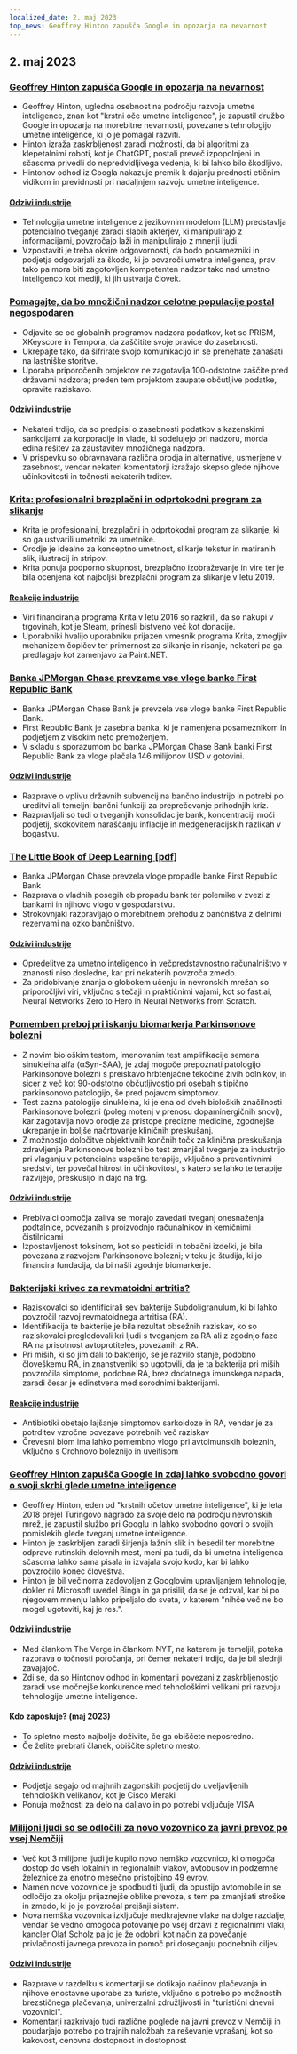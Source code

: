 ```yaml
---
localized_date: 2. maj 2023
top_news: Geoffrey Hinton zapušča Google in opozarja na nevarnost
---
```




<CallToAction />

<Steps>

## 2. maj 2023

### [Geoffrey Hinton zapušča Google in opozarja na nevarnost](https://www.nytimes.com/2023/05/01/technology/ai-google-chatbot-engineer-quits-hinton.html)

- Geoffrey Hinton, ugledna osebnost na področju razvoja umetne inteligence, znan kot "krstni oče umetne inteligence", je zapustil družbo Google in opozarja na morebitne nevarnosti, povezane s tehnologijo umetne inteligence, ki jo je pomagal razviti.
- Hinton izraža zaskrbljenost zaradi možnosti, da bi algoritmi za klepetalnimi roboti, kot je ChatGPT, postali preveč izpopolnjeni in sčasoma privedli do nepredvidljivega vedenja, ki bi lahko bilo škodljivo.
- Hintonov odhod iz Googla nakazuje premik k dajanju prednosti etičnim vidikom in previdnosti pri nadaljnjem razvoju umetne inteligence.

#### [Odzivi industrije](http://news.ycombinator.com/item?id=35771104)

- Tehnologija umetne inteligence z jezikovnim modelom (LLM) predstavlja potencialno tveganje zaradi slabih akterjev, ki manipulirajo z informacijami, povzročajo laži in manipulirajo z mnenji ljudi.
- Vzpostaviti je treba okvire odgovornosti, da bodo posamezniki in podjetja odgovarjali za škodo, ki jo povzroči umetna inteligenca, prav tako pa mora biti zagotovljen kompetenten nadzor tako nad umetno inteligenco kot mediji, ki jih ustvarja človek.

### [Pomagajte, da bo množični nadzor celotne populacije postal negospodaren](https://prism-break.org/en/)

- Odjavite se od globalnih programov nadzora podatkov, kot so PRISM, XKeyscore in Tempora, da zaščitite svoje pravice do zasebnosti.
- Ukrepajte tako, da šifrirate svojo komunikacijo in se prenehate zanašati na lastniške storitve.
- Uporaba priporočenih projektov ne zagotavlja 100-odstotne zaščite pred državami nadzora; preden tem projektom zaupate občutljive podatke, opravite raziskavo.

#### [Odzivi industrije](http://news.ycombinator.com/item?id=35772005)

- Nekateri trdijo, da so predpisi o zasebnosti podatkov s kazenskimi sankcijami za korporacije in vlade, ki sodelujejo pri nadzoru, morda edina rešitev za zaustavitev množičnega nadzora.
- V prispevku so obravnavana različna orodja in alternative, usmerjene v zasebnost, vendar nekateri komentatorji izražajo skepso glede njihove učinkovitosti in točnosti nekaterih trditev.

### [Krita: profesionalni brezplačni in odprtokodni program za slikanje](https://krita.org/en/)

- Krita je profesionalni, brezplačni in odprtokodni program za slikanje, ki so ga ustvarili umetniki za umetnike.
- Orodje je idealno za konceptno umetnost, slikarje tekstur in matiranih slik, ilustracij in stripov.
- Krita ponuja podporno skupnost, brezplačno izobraževanje in vire ter je bila ocenjena kot najboljši brezplačni program za slikanje v letu 2019.

#### [Reakcije industrije](http://news.ycombinator.com/item?id=35771994)

- Viri financiranja programa Krita v letu 2016 so razkrili, da so nakupi v trgovinah, kot je Steam, prinesli bistveno več kot donacije.
- Uporabniki hvalijo uporabniku prijazen vmesnik programa Krita, zmogljiv mehanizem čopičev ter primernost za slikanje in risanje, nekateri pa ga predlagajo kot zamenjavo za Paint.NET.

### [Banka JPMorgan Chase prevzame vse vloge banke First Republic Bank](https://www.fdic.gov/news/press-releases/2023/pr23034.html)

- Banka JPMorgan Chase Bank je prevzela vse vloge banke First Republic Bank.
- First Republic Bank je zasebna banka, ki je namenjena posameznikom in podjetjem z visokim neto premoženjem.
- V skladu s sporazumom bo banka JPMorgan Chase Bank banki First Republic Bank za vloge plačala 146 milijonov USD v gotovini.

#### [Odzivi industrije](http://news.ycombinator.com/item?id=35770048)

- Razprave o vplivu državnih subvencij na bančno industrijo in potrebi po ureditvi ali temeljni bančni funkciji za preprečevanje prihodnjih kriz.
- Razpravljali so tudi o tveganjih konsolidacije bank, koncentraciji moči podjetij, skokovitem naraščanju inflacije in medgeneracijskih razlikah v bogastvu.

### [The Little Book of Deep Learning [pdf]](https://fleuret.org/public/lbdl.pdf)

- Banka JPMorgan Chase prevzela vloge propadle banke First Republic Bank
- Razprava o vladnih posegih ob propadu bank ter polemike v zvezi z bankami in njihovo vlogo v gospodarstvu.
- Strokovnjaki razpravljajo o morebitnem prehodu z bančništva z delnimi rezervami na ozko bančništvo.

#### [Odzivi industrije](http://news.ycombinator.com/item?id=35767789)

- Opredelitve za umetno inteligenco in večpredstavnostno računalništvo v znanosti niso dosledne, kar pri nekaterih povzroča zmedo.
- Za pridobivanje znanja o globokem učenju in nevronskih mrežah so priporočljivi viri, vključno s tečaji in praktičnimi vajami, kot so fast.ai, Neural Networks Zero to Hero in Neural Networks from Scratch.

### [Pomemben preboj pri iskanju biomarkerja Parkinsonove bolezni](https://www.michaeljfox.org/publication/michael-j-fox-foundation-announces-significant-breakthrough-search-parkinsons-biomarker)

- Z novim biološkim testom, imenovanim test amplifikacije semena sinukleina alfa (αSyn-SAA), je zdaj mogoče prepoznati patologijo Parkinsonove bolezni s preiskavo hrbtenjačne tekočine živih bolnikov, in sicer z več kot 90-odstotno občutljivostjo pri osebah s tipično parkinsonovo patologijo, še pred pojavom simptomov.
- Test zazna patologijo sinukleina, ki je ena od dveh bioloških značilnosti Parkinsonove bolezni (poleg motenj v prenosu dopaminergičnih snovi), kar zagotavlja novo orodje za pristope precizne medicine, zgodnejše ukrepanje in boljše načrtovanje kliničnih preskušanj.
- Z možnostjo določitve objektivnih končnih točk za klinična preskušanja zdravljenja Parkinsonove bolezni bo test zmanjšal tveganje za industrijo pri vlaganju v potencialne uspešne terapije, vključno s preventivnimi sredstvi, ter povečal hitrost in učinkovitost, s katero se lahko te terapije razvijejo, preskusijo in dajo na trg.

#### [Odzivi industrije](http://news.ycombinator.com/item?id=35770563)

- Prebivalci območja zaliva se morajo zavedati tveganj onesnaženja podtalnice, povezanih s proizvodnjo računalnikov in kemičnimi čistilnicami
- Izpostavljenost toksinom, kot so pesticidi in tobačni izdelki, je bila povezana z razvojem Parkinsonove bolezni; v teku je študija, ki jo financira fundacija, da bi našli zgodnje biomarkerje.

### [Bakterijski krivec za revmatoidni artritis?](https://www.the-scientist.com/news-opinion/a-bacterial-culprit-for-rheumatoid-arthritis-71088)

- Raziskovalci so identificirali sev bakterije Subdoligranulum, ki bi lahko povzročil razvoj revmatoidnega artritisa (RA).
- Identifikacija te bakterije je bila rezultat obsežnih raziskav, ko so raziskovalci pregledovali kri ljudi s tveganjem za RA ali z zgodnjo fazo RA na prisotnost avtoprotiteles, povezanih z RA.
- Pri miših, ki so jim dali to bakterijo, se je razvilo stanje, podobno človeškemu RA, in znanstveniki so ugotovili, da je ta bakterija pri miših povzročila simptome, podobne RA, brez dodatnega imunskega napada, zaradi česar je edinstvena med sorodnimi bakterijami.

#### [Reakcije industrije](http://news.ycombinator.com/item?id=35775704)

- Antibiotiki obetajo lajšanje simptomov sarkoidoze in RA, vendar je za potrditev vzročne povezave potrebnih več raziskav
- Črevesni biom ima lahko pomembno vlogo pri avtoimunskih boleznih, vključno s Crohnovo boleznijo in uveitisom

### [Geoffrey Hinton zapušča Google in zdaj lahko svobodno govori o svoji skrbi glede umetne inteligence](https://www.theverge.com/2023/5/1/23706311/hinton-godfather-of-ai-threats-fears-warnings)

- Geoffrey Hinton, eden od "krstnih očetov umetne inteligence", ki je leta 2018 prejel Turingovo nagrado za svoje delo na področju nevronskih mrež, je zapustil službo pri Googlu in lahko svobodno govori o svojih pomislekih glede tveganj umetne inteligence.
- Hinton je zaskrbljen zaradi širjenja lažnih slik in besedil ter morebitne odprave rutinskih delovnih mest, meni pa tudi, da bi umetna inteligenca sčasoma lahko sama pisala in izvajala svojo kodo, kar bi lahko povzročilo konec človeštva.
- Hinton je bil večinoma zadovoljen z Googlovim upravljanjem tehnologije, dokler ni Microsoft uvedel Binga in ga prisilil, da se je odzval, kar bi po njegovem mnenju lahko pripeljalo do sveta, v katerem "nihče več ne bo mogel ugotoviti, kaj je res.".

#### [Odzivi industrije](http://news.ycombinator.com/item?id=35771508)

- Med člankom The Verge in člankom NYT, na katerem je temeljil, poteka razprava o točnosti poročanja, pri čemer nekateri trdijo, da je bil slednji zavajajoč.
- Zdi se, da so Hintonov odhod in komentarji povezani z zaskrbljenostjo zaradi vse močnejše konkurence med tehnološkimi velikani pri razvoju tehnologije umetne inteligence.

#### Kdo zaposluje? (maj 2023)

- To spletno mesto najbolje doživite, če ga obiščete neposredno.
- Če želite prebrati članek, obiščite spletno mesto.

#### [Odzivi industrije](http://news.ycombinator.com/item?id=35773707)

- Podjetja segajo od majhnih zagonskih podjetij do uveljavljenih tehnoloških velikanov, kot je Cisco Meraki
- Ponuja možnosti za delo na daljavo in po potrebi vključuje VISA

### [Milijoni ljudi so se odločili za novo vozovnico za javni prevoz po vsej Nemčiji](https://apnews.com/article/germany-public-transit-cheap-ticket-trains-metro-3d83f1a35ab8e3945b8034b9bd511c29)

- Več kot 3 milijone ljudi je kupilo novo nemško vozovnico, ki omogoča dostop do vseh lokalnih in regionalnih vlakov, avtobusov in podzemne železnice za enotno mesečno pristojbino 49 evrov.
- Namen nove vozovnice je spodbuditi ljudi, da opustijo avtomobile in se odločijo za okolju prijaznejše oblike prevoza, s tem pa zmanjšati stroške in zmedo, ki jo je povzročal prejšnji sistem.
- Nova nemška vozovnica izključuje medkrajevne vlake na dolge razdalje, vendar še vedno omogoča potovanje po vsej državi z regionalnimi vlaki, kancler Olaf Scholz pa jo je že odobril kot način za povečanje privlačnosti javnega prevoza in pomoč pri doseganju podnebnih ciljev.

#### [Odzivi industrije](http://news.ycombinator.com/item?id=35770816)

- Razprave v razdelku s komentarji se dotikajo načinov plačevanja in njihove enostavne uporabe za turiste, vključno s potrebo po možnostih brezstičnega plačevanja, univerzalni združljivosti in "turistični dnevni vozovnici".
- Komentarji razkrivajo tudi različne poglede na javni prevoz v Nemčiji in poudarjajo potrebo po trajnih naložbah za reševanje vprašanj, kot so kakovost, cenovna dostopnost in dostopnost

</Steps>

